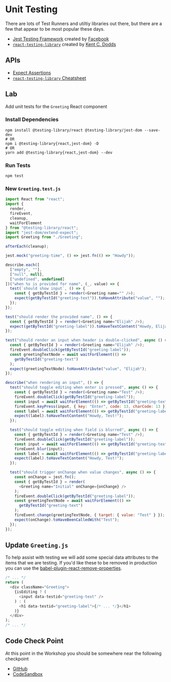 # Unit Testing

<!-- https://css-tricks.com/getting-started-with-react-testing-library/ -->

There are lots of Test Runners and utiltiy libraries out there, but there are a few that appear to be most popular these days.

- [Jest Testing Framework](https://jestjs.io/) created by [Facebook](https://github.com/facebook/jest)
- [`react-testing-library`](https://github.com/testing-library/react-testing-library) created by [Kent C. Dodds](https://mobile.twitter.com/kentcdodds)

## APIs

- [Expect Assertions](https://jestjs.io/docs/en/expect)
- [`react-testing-library` Cheatsheet](https://testing-library.com/docs/react-testing-library/cheatsheet)

## Lab

Add unit tests for the `Greeting` React component

### Install Dependencies

```
npm install @testing-library/react @testing-library/jest-dom --save-dev
# OR
npm i @testing-library{react,jest-dom} -D
# OR
yarn add @testing-library{react,jest-dom} --dev
```

### Run Tests

```
npm test
```

### New `Greeting.test.js`

```js
import React from "react";
import {
  render,
  fireEvent,
  cleanup,
  waitForElement
} from "@testing-library/react";
import "jest-dom/extend-expect";
import Greeting from "./Greeting";

afterEach(cleanup);

jest.mock("greeting-time", () => jest.fn(() => "Howdy"));

describe.each([
  ["empty", ""],
  ["null", null],
  ["undefined", undefined]
])("when %s is provided for name", (_, value) => {
  test(`should show input`, () => {
    const { getByTestId } = render(<Greeting name="" />);
    expect(getByTestId("greeting-text")).toHaveAttribute("value", "");
  });
});

test("should render the provided name", () => {
  const { getByTestId } = render(<Greeting name="Elijah" />);
  expect(getByTestId("greeting-label")).toHaveTextContent("Howdy, Elijah!");
});

test("should render an input when header is double-clicked", async () => {
  const { getByTestId } = render(<Greeting name="Elijah" />);
  fireEvent.doubleClick(getByTestId("greeting-label"));
  const greetingTextNode = await waitForElement(() =>
    getByTestId("greeting-text")
  );
  expect(greetingTextNode).toHaveAttribute("value", "Elijah");
});

describe("when rendering an input", () => {
  test("should toggle editing when enter is pressed", async () => {
    const { getByTestId } = render(<Greeting name="Test" />);
    fireEvent.doubleClick(getByTestId("greeting-label"));
    const input = await waitForElement(() => getByTestId("greeting-text"));
    fireEvent.keyPress(input, { key: "Enter", code: 13, charCode: 13 });
    const label = await waitForElement(() => getByTestId("greeting-label"));
    expect(label).toHaveTextContent("Howdy, Test!");
  });

  test("should toggle editing when field is blurred", async () => {
    const { getByTestId } = render(<Greeting name="Test" />);
    fireEvent.doubleClick(getByTestId("greeting-label"));
    const input = await waitForElement(() => getByTestId("greeting-text"));
    fireEvent.blur(input);
    const label = await waitForElement(() => getByTestId("greeting-label"));
    expect(label).toHaveTextContent("Howdy, Test!");
  });

  test("should trigger onChange when value changes", async () => {
    const onChange = jest.fn();
    const { getByTestId } = render(
      <Greeting name="Initial" onChange={onChange} />
    );
    fireEvent.doubleClick(getByTestId("greeting-label"));
    const greetingTextNode = await waitForElement(() =>
      getByTestId("greeting-text")
    );
    fireEvent.change(greetingTextNode, { target: { value: "Test" } });
    expect(onChange).toHaveBeenCalledWith("Test");
  });
});
```

## Update `Greeting.js`

To help assist with testing we will add some special data attributes to the items that we are testing. If you'd like these to be removed in production you can use the [babel-plugin-react-remove-properties](https://www.npmjs.com/package/babel-plugin-react-remove-properties).

```js
/* ... */
return (
  <div className="Greeting">
    {isEditing ? (
      <input data-testid="greeting-text" />
    ) : (
      <h1 data-testid="greeting-label">{/* ... */}</h1>
    )}
  </div>
);
/* ... */
```

## Code Check Point

At this point in the Workshop you should be somewhere near the following checkpoint

- [GitHub](https://github.com/elijahmanor/react-fun/tree/master/packages/10-testing)
- [CodeSandbox](https://codesandbox.io/s/github/elijahmanor/react-fun/tree/master/packages/10-testing)
